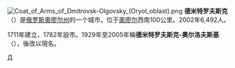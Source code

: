 {{Unreferenced|time=2017-09-22T08:40:01+00:00}}
{{coord|52|30|N|35|09|E|display=title}}
[[File:Coat_of_Arms_of_Dmitrovsk-Olgovsky_(Oryol_oblast).png|right]]
'''德米特罗夫斯克'''（{{lang-ru|Дми́тровск}}）是[[俄罗斯|俄罗斯]][[奧廖尔州|奧廖尔州]]的一个城市，位于[[奧廖尔|奧廖尔]]西南100公里。2002年6,492人。

1711年建立，1782年設市。1929年至2005年稱'''德米特罗夫斯克-奧尔洛夫斯基'''（{{lang|ru|Дмитровск-Орловский}}），後改以現名。

{{奧廖爾州城市}}

[[Category:奧廖爾州城市|Д]]